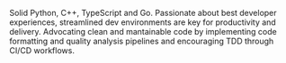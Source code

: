 Solid Python, C++, TypeScript and Go. Passionate about best developer
experiences, streamlined dev environments are key for productivity and
delivery. Advocating clean and mantainable code by implementing code formatting
and quality analysis pipelines and encouraging TDD through CI/CD workflows.

